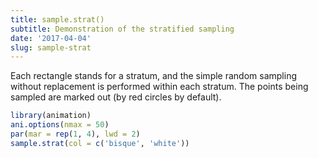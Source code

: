 ```yaml
---
title: sample.strat()
subtitle: Demonstration of the stratified sampling
date: '2017-04-04'
slug: sample-strat
---
```


Each rectangle stands for a stratum, and the simple random sampling without
replacement is performed within each stratum. The points being sampled are
marked out (by red circles by default).
 
```r
library(animation)
ani.options(nmax = 50)
par(mar = rep(1, 4), lwd = 2)
sample.strat(col = c('bisque', 'white'))
```
